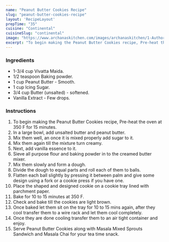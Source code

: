 ---
name: "Peanut Butter Cookies Recipe"
slug: "peanut-butter-cookies-recipe"
layout: 'RecipeLayout'
prepTime: "35"
cuisine: "Continental"
cuisineSlug: "continental"
image: "https://www.archanaskitchen.com/images/archanaskitchen/1-Author/Manjula-Bharath/Peanut_Butter_Cookies_1600.jpg"
excerpt: "To begin making the Peanut Butter Cookies recipe, Pre-heat the oven at 350 F for 15 minutes"
---

### Ingredients

- 1-3/4 cup Vivatta Maida.
- 1/2 teaspoon Baking powder.
- 1 cup Peanut Butter - Smooth.
- 1 cup Icing Sugar.
- 3/4 cup Butter (unsalted) - softened.
- Vanilla Extract - Few drops.

### Instructions

1. To begin making the Peanut Butter Cookies recipe, Pre-heat the oven at 350 F for 15 minutes.
1. In a large bowl, add unsalted butter and peanut butter.
1. Mix them well, an once it is mixed properly add sugar to it.
1. Mix them again till the mixture turn creamy.
1. Next, add vanilla essence to it.
1. Sieve all purpose flour and baking powder in to the creamed butter mixer.
1. Mix them slowly and form a dough.
1. Divide the dough to equal parts and roll each of them to balls.
1. Flatten each ball slightly by pressing it between palm and give some design using a fork or a cookie press if you have one.
1. Place the shaped and designed cookie on a cookie tray lined with parchment paper.
1. Bake for 10 to 15 minutes at 350 F.
1. Check and bake till the cookies are light brown.
1. Once baked let them sit on the tray for 10 to 15 mins again, after they cool transfer them to a wire rack and let them cool completely.
1. Once they are done cooling transfer them to an air tight container and enjoy.
1. Serve Peanut Butter Cookies along with Masala Mixed Sprouts Sandwich and Masala Chai for your tea time snack.
